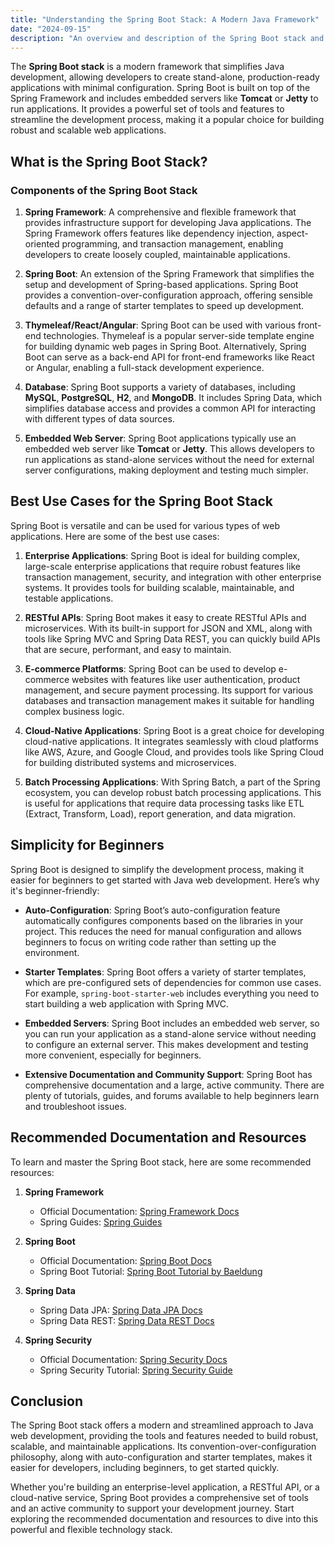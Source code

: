```yaml
---
title: "Understanding the Spring Boot Stack: A Modern Java Framework"
date: "2024-09-15"
description: "An overview and description of the Spring Boot stack and its use cases in modern web development."
---
```


The **Spring Boot stack** is a modern framework that simplifies Java development, allowing developers to create stand-alone, production-ready applications with minimal configuration. Spring Boot is built on top of the Spring Framework and includes embedded servers like **Tomcat** or **Jetty** to run applications. It provides a powerful set of tools and features to streamline the development process, making it a popular choice for building robust and scalable web applications.

## What is the Spring Boot Stack?

### Components of the Spring Boot Stack

1. **Spring Framework**: A comprehensive and flexible framework that provides infrastructure support for developing Java applications. The Spring Framework offers features like dependency injection, aspect-oriented programming, and transaction management, enabling developers to create loosely coupled, maintainable applications.

2. **Spring Boot**: An extension of the Spring Framework that simplifies the setup and development of Spring-based applications. Spring Boot provides a convention-over-configuration approach, offering sensible defaults and a range of starter templates to speed up development.

3. **Thymeleaf/React/Angular**: Spring Boot can be used with various front-end technologies. Thymeleaf is a popular server-side template engine for building dynamic web pages in Spring Boot. Alternatively, Spring Boot can serve as a back-end API for front-end frameworks like React or Angular, enabling a full-stack development experience.

4. **Database**: Spring Boot supports a variety of databases, including **MySQL**, **PostgreSQL**, **H2**, and **MongoDB**. It includes Spring Data, which simplifies database access and provides a common API for interacting with different types of data sources.

5. **Embedded Web Server**: Spring Boot applications typically use an embedded web server like **Tomcat** or **Jetty**. This allows developers to run applications as stand-alone services without the need for external server configurations, making deployment and testing much simpler.

## Best Use Cases for the Spring Boot Stack

Spring Boot is versatile and can be used for various types of web applications. Here are some of the best use cases:

1. **Enterprise Applications**: Spring Boot is ideal for building complex, large-scale enterprise applications that require robust features like transaction management, security, and integration with other enterprise systems. It provides tools for building scalable, maintainable, and testable applications.

2. **RESTful APIs**: Spring Boot makes it easy to create RESTful APIs and microservices. With its built-in support for JSON and XML, along with tools like Spring MVC and Spring Data REST, you can quickly build APIs that are secure, performant, and easy to maintain.

3. **E-commerce Platforms**: Spring Boot can be used to develop e-commerce websites with features like user authentication, product management, and secure payment processing. Its support for various databases and transaction management makes it suitable for handling complex business logic.

4. **Cloud-Native Applications**: Spring Boot is a great choice for developing cloud-native applications. It integrates seamlessly with cloud platforms like AWS, Azure, and Google Cloud, and provides tools like Spring Cloud for building distributed systems and microservices.

5. **Batch Processing Applications**: With Spring Batch, a part of the Spring ecosystem, you can develop robust batch processing applications. This is useful for applications that require data processing tasks like ETL (Extract, Transform, Load), report generation, and data migration.

## Simplicity for Beginners

Spring Boot is designed to simplify the development process, making it easier for beginners to get started with Java web development. Here’s why it's beginner-friendly:

- **Auto-Configuration**: Spring Boot’s auto-configuration feature automatically configures components based on the libraries in your project. This reduces the need for manual configuration and allows beginners to focus on writing code rather than setting up the environment.

- **Starter Templates**: Spring Boot offers a variety of starter templates, which are pre-configured sets of dependencies for common use cases. For example, `spring-boot-starter-web` includes everything you need to start building a web application with Spring MVC.

- **Embedded Servers**: Spring Boot includes an embedded web server, so you can run your application as a stand-alone service without needing to configure an external server. This makes development and testing more convenient, especially for beginners.

- **Extensive Documentation and Community Support**: Spring Boot has comprehensive documentation and a large, active community. There are plenty of tutorials, guides, and forums available to help beginners learn and troubleshoot issues.

## Recommended Documentation and Resources

To learn and master the Spring Boot stack, here are some recommended resources:

1. **Spring Framework**
   - Official Documentation: [Spring Framework Docs](https://spring.io/projects/spring-framework)
   - Spring Guides: [Spring Guides](https://spring.io/guides)

2. **Spring Boot**
   - Official Documentation: [Spring Boot Docs](https://spring.io/projects/spring-boot)
   - Spring Boot Tutorial: [Spring Boot Tutorial by Baeldung](https://www.baeldung.com/spring-boot)

3. **Spring Data**
   - Spring Data JPA: [Spring Data JPA Docs](https://spring.io/projects/spring-data-jpa)
   - Spring Data REST: [Spring Data REST Docs](https://spring.io/projects/spring-data-rest)

4. **Spring Security**
   - Official Documentation: [Spring Security Docs](https://spring.io/projects/spring-security)
   - Spring Security Tutorial: [Spring Security Guide](https://www.baeldung.com/spring-security)

## Conclusion

The Spring Boot stack offers a modern and streamlined approach to Java web development, providing the tools and features needed to build robust, scalable, and maintainable applications. Its convention-over-configuration philosophy, along with auto-configuration and starter templates, makes it easier for developers, including beginners, to get started quickly.

Whether you're building an enterprise-level application, a RESTful API, or a cloud-native service, Spring Boot provides a comprehensive set of tools and an active community to support your development journey. Start exploring the recommended documentation and resources to dive into this powerful and flexible technology stack.

<RelatedComparisons
    currentLanguages='JAVA-SpringBoot-MySQL-PostgreSQL'
/>

